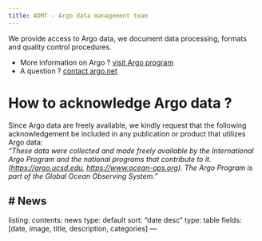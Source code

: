 ```yaml
---
title: ADMT - Argo data management team
---
```

We provide access to Argo data, we document data processing, formats and quality control procedures.

- More information on Argo ? [visit Argo program](https://argo.ucsd.edu/){target="_blank"}<br>
- A question ? [contact argo.net](mailto:support@argo.net)<br>


# How to acknowledge Argo data ?
Since Argo data are freely available, we kindly request that the following acknowledgement be included in any publication or product that utilizes Argo data:  
*"These data were collected and made freely available by the International Argo Program and the national programs that contribute to it. ([https://argo.ucsd.edu](https://argo.ucsd.edu), [https://www.ocean-ops.org](https://www.ocean-ops.org)). The Argo Program is part of the Global Ocean Observing System."*

# News
---
listing:
  contents: news
  type: default
  sort: "date desc"
  type: table
  fields: [date, image, title, description, categories]
---
